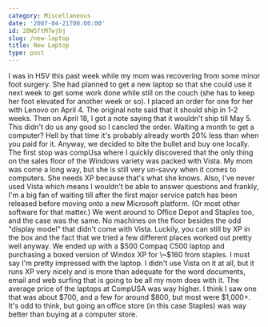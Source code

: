 ```yaml
---
category: Miscellaneous
date: '2007-04-21T00:00:00'
id: 20WSftM7wjbj
slug: /new-laptop
title: New Laptop
type: post
---
```


I was in HSV this past week while my mom was recovering from some
minor foot surgery. She had planned to get a new laptop so that she
could use it next week to get some work done while still on the
couch (she has to keep her foot elevated for another week or so). I
placed an order for one for her with Lenovo on April 4. The
original note said that it should ship in 1-2 weeks. Then on April
18, I got a note saying that it wouldn't ship till May 5. This
didn't do us any good so I cancled the order. Waiting a month to
get a computer? Hell by that time it's probably already worth 20%
less than when you paid for it. Anyway, we decided to bite the
bullet and buy one locally. The first stop was compUsa where I
quickly discovered that the only thing on the sales floor of the
Windows variety was packed with Vista. My mom was come a long way,
but she is still very un-savvy when it comes to computers. She
needs XP because that's what she knows. Also, I've never used Vista
which means I wouldn't be able to answer questions and frankly, I'm
a big fan of waiting till after the first major service patch has
been released before moving onto a new Microsoft platform. (Or most
other software for that matter.) We went around to Office Depot and
Staples too, and the case was the same. No machines on the floor
besides the odd "display model" that didn't come with Vista.
Luckily, you can still by XP in the box and the fact that we tried
a few different places worked out pretty well anyway. We ended up
with a $500 Compaq C500 laptop and purchasing a boxed version of
Windox XP for \~$160 from staples. I must say I'm pretty impressed
with the laptop. I didn't use Vista on it at all, but it runs XP
very nicely and is more than adequate for the word documents, email
and web surfing that is going to be all my mom does with it. The
average price of the laptops at CompUSA was way higher. I think I
saw one that was about $700, and a few for around $800, but most
were $1,000+. It's odd to think, but going an office store (in this
case Staples) was way better than buying at a computer store.